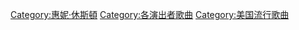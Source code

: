 [[Category:惠妮·休斯頓|Category:惠妮·休斯頓]]
[[Category:各演出者歌曲|Category:各演出者歌曲]]
[[Category:美国流行歌曲|Category:美国流行歌曲]]